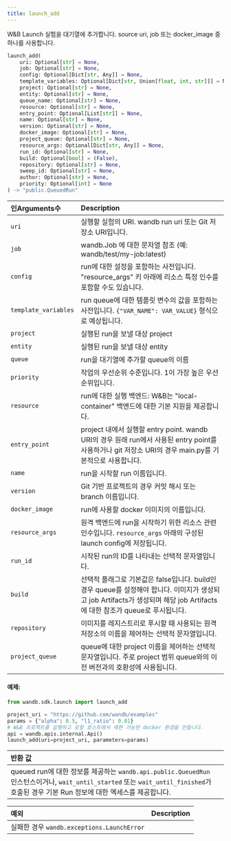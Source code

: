 ```yaml
---
title: launch_add
---
```


<Card title="View the source code" href="https://www.github.com/wandb/wandb/tree/637bddf198525810add5804059001b1b319d6ad1/wandb/sdk/launch/_launch_add.py#L34-L131" icon="github"/>

W&B Launch 실험을 대기열에 추가합니다. source uri, job 또는 docker_image 중 하나를 사용합니다.

```python
launch_add(
    uri: Optional[str] = None,
    job: Optional[str] = None,
    config: Optional[Dict[str, Any]] = None,
    template_variables: Optional[Dict[str, Union[float, int, str]]] = None,
    project: Optional[str] = None,
    entity: Optional[str] = None,
    queue_name: Optional[str] = None,
    resource: Optional[str] = None,
    entry_point: Optional[List[str]] = None,
    name: Optional[str] = None,
    version: Optional[str] = None,
    docker_image: Optional[str] = None,
    project_queue: Optional[str] = None,
    resource_args: Optional[Dict[str, Any]] = None,
    run_id: Optional[str] = None,
    build: Optional[bool] = (False),
    repository: Optional[str] = None,
    sweep_id: Optional[str] = None,
    author: Optional[str] = None,
    priority: Optional[int] = None
) -> "public.QueuedRun"
```

| 인Arguments수 | Description |
| :--- | :--- |
|  `uri` |  실행할 실험의 URI. wandb run uri 또는 Git 저장소 URI입니다. |
|  `job` |  wandb.Job 에 대한 문자열 참조 (예: wandb/test/my-job:latest) |
|  `config` |  run에 대한 설정을 포함하는 사전입니다. "resource_args" 키 아래에 리소스 특정 인수를 포함할 수도 있습니다. |
|  `template_variables` |  run queue에 대한 템플릿 변수의 값을 포함하는 사전입니다. `{"VAR_NAME": VAR_VALUE}` 형식으로 예상됩니다. |
|  `project` |  실행된 run을 보낼 대상 project |
|  `entity` |  실행된 run을 보낼 대상 entity |
|  `queue` |  run을 대기열에 추가할 queue의 이름 |
|  `priority` |  작업의 우선순위 수준입니다. 1이 가장 높은 우선순위입니다. |
|  `resource` |  run에 대한 실행 백엔드: W&B는 "local-container" 백엔드에 대한 기본 지원을 제공합니다. |
|  `entry_point` |  project 내에서 실행할 entry point. wandb URI의 경우 원래 run에서 사용된 entry point를 사용하거나 git 저장소 URI의 경우 main.py를 기본적으로 사용합니다. |
|  `name` |  run을 시작할 run 이름입니다. |
|  `version` |  Git 기반 프로젝트의 경우 커밋 해시 또는 branch 이름입니다. |
|  `docker_image` |  run에 사용할 docker 이미지의 이름입니다. |
|  `resource_args` |  원격 백엔드에 run을 시작하기 위한 리소스 관련 인수입니다. `resource_args` 아래의 구성된 launch config에 저장됩니다. |
|  `run_id` |  시작된 run의 ID를 나타내는 선택적 문자열입니다. |
|  `build` |  선택적 플래그로 기본값은 false입니다. build인 경우 queue를 설정해야 합니다. 이미지가 생성되고 job Artifacts가 생성되며 해당 job Artifacts에 대한 참조가 queue로 푸시됩니다. |
|  `repository` |  이미지를 레지스트리로 푸시할 때 사용되는 원격 저장소의 이름을 제어하는 선택적 문자열입니다. |
|  `project_queue` |  queue에 대한 project 이름을 제어하는 선택적 문자열입니다. 주로 project 범위 queue와의 이전 버전과의 호환성에 사용됩니다. |

#### 예제:

```python
from wandb.sdk.launch import launch_add

project_uri = "https://github.com/wandb/examples"
params = {"alpha": 0.5, "l1_ratio": 0.01}
# W&B 프로젝트를 실행하고 로컬 호스트에서 재현 가능한 docker 환경을 만듭니다.
api = wandb.apis.internal.Api()
launch_add(uri=project_uri, parameters=params)
```

| 반환 값 |  |
| :--- | :--- |
|  queued run에 대한 정보를 제공하는 `wandb.api.public.QueuedRun` 인스턴스이거나, `wait_until_started` 또는 `wait_until_finished`가 호출된 경우 기본 Run 정보에 대한 엑세스를 제공합니다. |

| 예외 | Description |
| :--- | :--- |
|  실패한 경우 `wandb.exceptions.LaunchError` |
